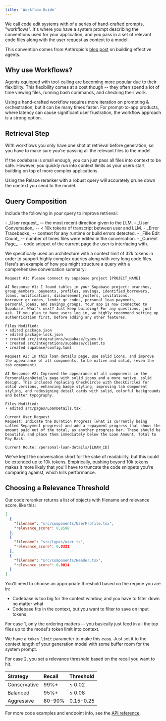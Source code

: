```yaml
---
title: 'Workflow Guide'
---
```


We call code edit systems with of a series of hand-crafted prompts, "workflows". It's where you have a system prompt describing the conventions used for your application, and you pass in a set of relevant code files along with the user request as context to a model.

This convention comes from Anthropic's [blog post](https://www.anthropic.com/engineering/building-effective-agents) on building effective agents.

## Why use Workflows?

Agents equipped with tool-calling are becoming more popular due to their flexibility. This flexibility comes at a cost though -- they often spend a lot of time viewing files, running bash commands, and checking their work.

Using a hand-crafted workflow requires more iteration on prompting & orchestration, but it can be many times faster. For prompt-to-app products, where latency can cause significant user frustration, the workflow approach is a strong option.

## Retrieval Step

With workflows you only have one shot at retrieval before generation, so you have to make sure you're passing all the relevant files to the model.

If the codebase is small enough, you can just pass all files into context to be safe. However, you quickly run into context limits as your users start building on top of more complex applications.

Using the Relace reranker with a robust query will accurately prune down the context you send to the model.

## Query Composition

Include the following in your query to improve retrieval:

<AccordionGroup>
  <Accordion title="Required" icon="circle-check">
    - _User request_ -- the most recent direction given to the LLM.

  </Accordion>

  <Accordion title="Recommended" icon="lightbulb">
    - _User Conversation_ -- < 10k tokens of transcript between user and LLM.
    - _Error Tracebacks_ -- context for any runtime or build errors detected.

  </Accordion>

  <Accordion title="Optional" icon="question">
    - _Fille Edit Count_ -- number of times files were edited in the conversation.
    - _Current Page_ -- code snippet of the current page the user is interfacing with.

  </Accordion>
</AccordionGroup>

We specifically used an architecture with a context limit of 32k tokens in order to support highly complex queries along with very long code files. Here's an example of how you might structure a query with a comprehensive conversation summary:

```text Query Example expandable
Request #1: Please connect my supabase project [PROJECT_NAME]

AI Response #1: I found tables in your Supabase project: branches, group_members, payments, profiles, savings, identified_borrowers, loans, notifications, disbursement_rosters, invitations, borrower_qr_codes, lender_qr_codes, personal_loan_payments, personal_loans, and savings_groups. Your app is now connected to Supabase. What's next? Just keep building! For any questions, just ask. If you plan to have users log in, we highly recommend setting up authentication first, before adding any other features.

Files Modified:
• edited package.json
• edited package-lock.json
• created src/integrations/supabase/types.ts
• created src/integrations/supabase/client.ts
• created supabase/config.toml

Request #2: In this loan details page, use solid icons, and improve the appearance of all components, to be native and solid, (even the tab component)

AI Response #2: Improved the appearance of all components in the PersonalLoanDetails page with solid icons and a more native, solid design. This included replacing CheckCircle with CheckCircle2 for solid versions, enhancing badge styling, improving tab component styling, and redesigning detail cards with solid, colorful backgrounds and better typography.

Files Modified:
• edited src/pages/LoanDetails.tsx

Current User Request
Request: Indicate the Duration Progress (what is currently being called Repayment progress) and add a repayment progress that shows the amount paid out of the total, as another progress bar. These should be beautiful and place them immediately below the Loan Amount, Total to Pay Back.

Current Route: /personal-loan-details/[LOAN_ID]
```

We've kept the conversation short for the sake of readability, but this could be extended up to 10k tokens. Empirically, pushing beyond 10k tokens makes it more likely that you'll have to truncate the code snippets you're comparing against, which kills performance.

## Choosing a Relevance Threshold

Our code reranker returns a list of objects with filename and relevance score, like this:

```json
[
  {
    "filename": "src/components/UserProfile.tsx",
    "relevance_score": 0.9598
  },
  {
    "filename": "src/types/user.ts",
    "relevance_score": 0.0321
  },
  {
    "filename": "src/components/Header.tsx",
    "relevance_score": 0.0014
  }
]
```

You'll need to choose an appropriate threshold based on the regime you are in:

- Codebase is too big for the context window, and you have to filter down no matter what
- Codebase fits in the context, but you want to filter to save on input tokens

For case 1, only the ordering matters -- you basically just feed in all the top files up to the model's token limit into context.

We have a `token_limit` parameter to make this easy. Just set it to the context length of your generation model with some buffer room for the system prompt.

For case 2, you set a relevance threshold based on the recall you want to hit.

| Strategy     | Recall | Threshold |
| :----------- | :----- | :-------- |
| Conservative | 99%+   | ≤ 0.02    |
| Balanced     | 95%+   | ≤ 0.08    |
| Aggressive   | 80-90% | 0.15-0.25 |

For more code examples and endpoint info, see the [API reference](/api-reference/code-reranker/rank-v2).
